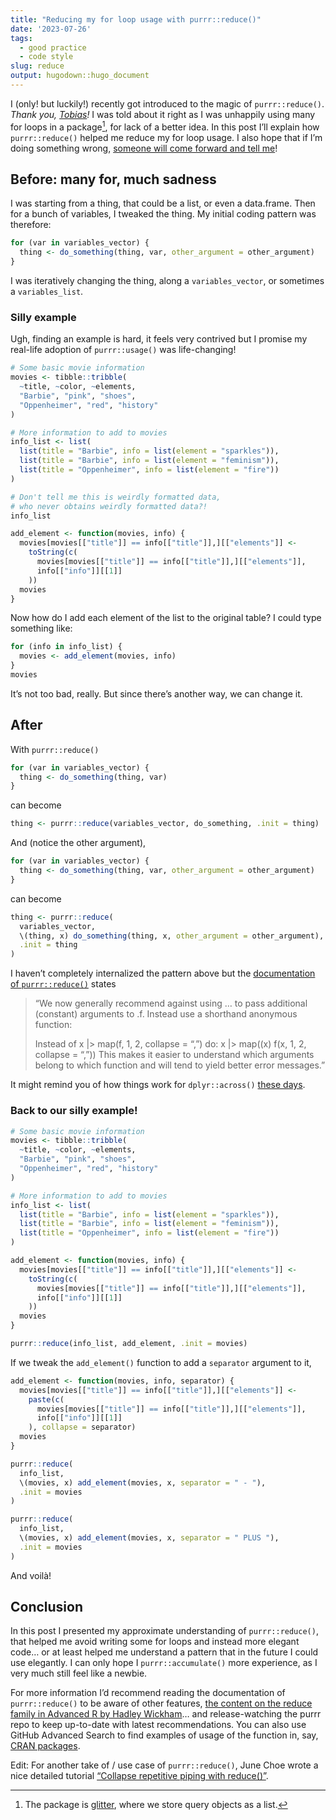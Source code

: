 ```yaml
---
title: "Reducing my for loop usage with purrr::reduce()"
date: '2023-07-26'
tags:
  - good practice
  - code style
slug: reduce
output: hugodown::hugo_document
---
```


I (only! but luckily!) recently got introduced to the magic of `purrr::reduce()`. _Thank you, [Tobias](https://github.com/TSchiefer)!_
I was told about it right as I was unhappily using many for loops in a package[^glitter], for lack of a better idea. 
In this post I'll explain how `purrr::reduce()` helped me reduce my for loop usage. 
I also hope that if I'm doing something wrong, [someone will come forward and tell me](https://xkcd.com/386/)!

## Before: many for, much sadness

I was starting from a thing, that could be a list, or even a data.frame.
Then for a bunch of variables, I tweaked the thing.
My initial coding pattern was therefore:

```r
for (var in variables_vector) {
  thing <- do_something(thing, var, other_argument = other_argument)
}
```

I was iteratively changing the thing, along a `variables_vector`, or sometimes a `variables_list`.

### Silly example

Ugh, finding an example is hard, it feels very contrived but I promise my real-life adoption of `purrr::usage()` was life-changing!

```r
# Some basic movie information
movies <- tibble::tribble(
  ~title, ~color, ~elements,
  "Barbie", "pink", "shoes",
  "Oppenheimer", "red", "history"
)

# More information to add to movies
info_list <- list(
  list(title = "Barbie", info = list(element = "sparkles")),
  list(title = "Barbie", info = list(element = "feminism")),
  list(title = "Oppenheimer", info = list(element = "fire"))
)

# Don't tell me this is weirdly formatted data,
# who never obtains weirdly formatted data?!
info_list

add_element <- function(movies, info) {
  movies[movies[["title"]] == info[["title"]],][["elements"]] <-
    toString(c(
      movies[movies[["title"]] == info[["title"]],][["elements"]],
      info[["info"]][[1]]
    ))
  movies
}
```

Now how do I add each element of the list to the original table?
I could type something like:

```r
for (info in info_list) {
  movies <- add_element(movies, info)
}
movies
```

It's not too bad, really.
But since there's another way, we can change it.

## After

With `purrr::reduce()`

```r
for (var in variables_vector) {
  thing <- do_something(thing, var)
}
```

can become

```r
thing <- purrr::reduce(variables_vector, do_something, .init = thing)
``` 

And (notice the other argument),

```r
for (var in variables_vector) {
  thing <- do_something(thing, var, other_argument = other_argument)
}
```

can become

```r
thing <- purrr::reduce(
  variables_vector, 
  \(thing, x) do_something(thing, x, other_argument = other_argument), 
  .init = thing
)
``` 

I haven't completely internalized the pattern above but the [documentation of `purrr::reduce()`](https://purrr.tidyverse.org/reference/reduce.html#arguments) states

> "We now generally recommend against using ... to pass additional (constant) arguments to .f. Instead use a shorthand anonymous function:
> 
> Instead of
> x |> map(f, 1, 2, collapse = ",")
> do:
> x |> map(\(x) f(x, 1, 2, collapse = ","))
> This makes it easier to understand which arguments belong to which function and will tend to yield better error messages."

It might remind you of how things work for `dplyr::across()` [these days](https://mastodon.social/deck/@blasbenito@fosstodon.org/110745684166845628).

### Back to our silly example!

```r
# Some basic movie information
movies <- tibble::tribble(
  ~title, ~color, ~elements,
  "Barbie", "pink", "shoes",
  "Oppenheimer", "red", "history"
)

# More information to add to movies
info_list <- list(
  list(title = "Barbie", info = list(element = "sparkles")),
  list(title = "Barbie", info = list(element = "feminism")),
  list(title = "Oppenheimer", info = list(element = "fire"))
)

add_element <- function(movies, info) {
  movies[movies[["title"]] == info[["title"]],][["elements"]] <-
    toString(c(
      movies[movies[["title"]] == info[["title"]],][["elements"]],
      info[["info"]][[1]]
    ))
  movies
}

purrr::reduce(info_list, add_element, .init = movies)
```

If we tweak the `add_element()` function to add a `separator` argument to it,

```r
add_element <- function(movies, info, separator) {
  movies[movies[["title"]] == info[["title"]],][["elements"]] <-
    paste(c(
      movies[movies[["title"]] == info[["title"]],][["elements"]],
      info[["info"]][[1]]
    ), collapse = separator)
  movies
}

purrr::reduce(
  info_list, 
  \(movies, x) add_element(movies, x, separator = " - "), 
  .init = movies
)

purrr::reduce(
  info_list, 
  \(movies, x) add_element(movies, x, separator = " PLUS "), 
  .init = movies
)
```

And voilà!

## Conclusion

In this post I presented my approximate understanding of `purrr::reduce()`,
that helped me avoid writing some for loops and instead more elegant code... or at least helped me understand a pattern that in the future I could use elegantly.
I can only hope I `purrr::accumulate()` more experience, as I very much still feel like a newbie.

For more information I'd recommend reading the documentation of `purrr::reduce()` to be aware of other features, [the content on the reduce family in Advanced R by Hadley Wickham](https://adv-r.hadley.nz/functionals.html#reduce)... and release-watching the purrr repo to keep up-to-date with latest recommendations.
You can also use GitHub Advanced Search to find examples of usage of the function in, say, [CRAN packages](https://github.com/search?q=purrr%3A%3Areduce+org%3Acran&type=code).

Edit: For another take of / use case of `purrr::reduce()`, June Choe wrote a nice detailed tutorial ["Collapse repetitive piping with reduce()"](https://yjunechoe.github.io/posts/2020-12-13-collapse-repetitive-piping-with-reduce/).

[^glitter]: The package is [glitter](https://github.com/lvaudor/glitter), where we store query objects as a list.